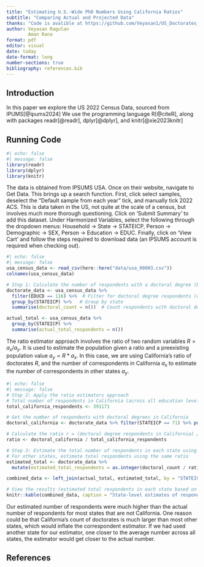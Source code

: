 ---
title: "Estimating U.S.-Wide PhD Numbers Using California Ratios"
subtitle: "Comparing Actual and Projected Data"
thanks: "Code is avalible at https://github.com/Veyasan1/US_Doctorates_Estimators.git"
author: Veyasan Ragulan
        Aman Rana
format: pdf
editor: visual
date: today
date-format: long
number-sections: true
bibliography: references.bib
---

## Introduction

In this paper we explore the US 2022 Census Data, sourced from IPUMS[@ipums2024] We use the programming language R[@citeR], along with packages readr[@readr], dplyr[@dplyr], and knitr[@xie2023knitr]

## Running Code

```{r}
#| echo: false
#| message: false
library(readr)
library(dplyr)
library(knitr)
```

The data is obtained from IPSUMS USA. Once on their website, navigate to Get Data. This brings up a search function. First, click select samples, deselect the "Default sample from each year" tick, and manually tick 2022 ACS. This is data taken in the US, not quite at the scale of a census, but involves much more thorough questioning. Click on 'Submit Summary' to add this dataset. Under Harmonized Variables, select the following through the dropdown menus: Household -> State -> STATEICP, Person -> Demographic -> SEX, Person -> Education -> EDUC. Finally, click on 'View Cart' and follow the steps required to download data (an IPSUMS account is required when checking out).

```{r}
#| echo: false
#| message: false
usa_census_data <- read_csv(here::here("data/usa_00003.csv"))
colnames(usa_census_data)

# Step 1: Calculate the number of respondents with a doctoral degree (EDUC == 116) in each state
doctorate_data <- usa_census_data %>%
  filter(EDUCD == 116) %>%  # Filter for doctoral degree respondents (code 116)
  group_by(STATEICP) %>%   # Group by state
  summarise(doctoral_count = n())  # Count respondents with doctoral degrees in each state

actual_total <- usa_census_data %>%
  group_by(STATEICP) %>%
  summarise(actual_total_respondents = n())

```

The ratio estimator approach involves the ratio of two random variables $R = a_x/a_y$. It is used to estimate the population given a ratio and a preexisting population value $a_y = R*a_x$. In this case, we are using California's ratio of doctorates $R$, and the number of correspondents in California $a_x$ to estimate the number of correspondents in other states $a_y$.

```{r}
#| echo: false
#| message: false
# Step 2: Apply the ratio estimators approach
# Total number of respondents in California (across all education levels)
total_california_respondents <- 391171

# Get the number of respondents with doctoral degrees in California
doctoral_california <- doctorate_data %>% filter(STATEICP == 71) %>% pull(doctoral_count)

# Calculate the ratio r = (doctoral degree respondents in California) / (total respondents in California)
ratio <- doctoral_california / total_california_respondents

# Step 3: Estimate the total number of respondents in each state using this ratio
# For other states, estimate total respondents using the same ratio
estimated_total <- doctorate_data %>%
  mutate(estimated_total_respondents = as.integer(doctoral_count / ratio))

combined_data <- left_join(actual_total, estimated_total, by = "STATEICP")

# View the results (estimated total respondents in each state based on the ratio)
knitr::kable(combined_data, caption = "State-level estimates of respondents with doctoral degrees, comparing actual and estimated totals. The data reveals that the estimated numbers, derived from California's doctoral degree ratio, are typically higher than the actual figures. This highlights the poor generalizability of California's doctoral degree ratio for accurately representing other states.")

```

Our estimated number of respondents were much higher than the actual number of respondents for most states that are not California. One reason could be that California's count of doctorates is much larger than most other states, which would inflate the correspondent estimator. If we had used another state for our estimator, one closer to the average number across all states, the estimator would get closer to the actual number.

## References